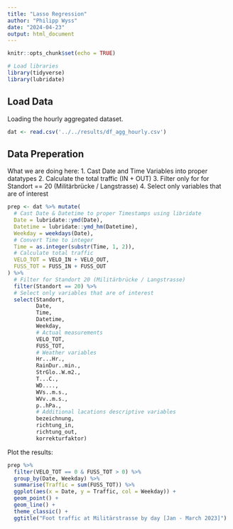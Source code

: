 ```yaml
---
title: "Lasso Regression"
author: "Philipp Wyss"
date: "2024-04-23"
output: html_document
---
```


```r
knitr::opts_chunk$set(echo = TRUE)

# Load libraries
library(tidyverse)
library(lubridate)
```

## Load Data
Loading the hourly aggregated dataset.
```r
dat <- read.csv('../../results/df_agg_hourly.csv')
```

## Data Preperation

What we are doing here:
1. Cast Date and Time Variables into proper datatypes
2. Calculate the total traffic (IN + OUT)
3. Filter only for for Standort == 20 (Militärbrücke / Langstrasse)
4. Select only variables that are of interest

```r
prep <- dat %>% mutate(
  # Cast Date & Datetime to proper Timestamps using libridate
  Date = lubridate::ymd(Date),
  Datetime = lubridate::ymd_hm(Datetime),
  Weekday = weekdays(Date),
  # Convert Time to integer
  Time = as.integer(substr(Time, 1, 2)),
  # Calculate total traffic
  VELO_TOT = VELO_IN + VELO_OUT,
  FUSS_TOT = FUSS_IN + FUSS_OUT
) %>%
  # Filter for Standort 20 (Militärbrücke / Langstrasse)
  filter(Standort == 20) %>%
  # Select only variables that are of interest
  select(Standort,
         Date,
         Time,
         Datetime,
         Weekday,
         # Actual measurements
         VELO_TOT,
         FUSS_TOT,
         # Weather variables
         Hr...Hr.,
         RainDur..min.,
         StrGlo..W.m2.,
         T...C.,
         WD....,
         WVs..m.s.,
         WVv..m.s.,
         p..hPa.,
         # Additional lacations descriptive variables
         bezeichnung,
         richtung_in,
         richtung_out,
         korrekturfaktor)

```
Plot the results:

```r
prep %>%
  filter(VELO_TOT == 0 & FUSS_TOT > 0) %>%
  group_by(Date, Weekday) %>%
  summarise(Traffic = sum(FUSS_TOT)) %>%
  ggplot(aes(x = Date, y = Traffic, col = Weekday)) + 
  geom_point() +
  geom_line() +
  theme_classic() +
  ggtitle("Foot traffic at Militärstrasse by day [Jan - March 2023]")
```


